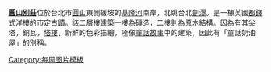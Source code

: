 '''[[圓山別莊]]'''位於台北市[[圓山]]東側緩坡的[[基隆河]]南岸，北眺台北[[劍潭]]。是一棟英國[[都鐸]]式洋樓的市定古蹟。該二層樓建築一樓為磚造，二樓則為原木結構。因為有其尖塔，銅瓦，[[塔樓]]，新鮮的色彩描繪，極像[[童話故事]]中的建築，因此有「童話奶油屋」的別稱。
<noinclude>[[Category:每周图片模板]]</noinclude>